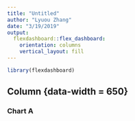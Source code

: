```yaml
---
title: "Untitled"
author: "Lyuou Zhang"
date: "3/19/2019"
output: 
  flexdashboard::flex_dashboard:
    orientation: columns
    vertical_layout: fill
---
```


```r
library(flexdashboard)
```

Column {data-width = 650}
-----------------------------------------------------------------------------------

### Chart A

```r


```

